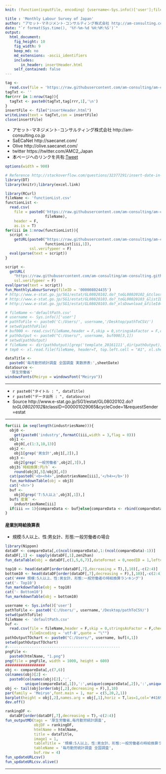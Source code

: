 ```yaml
---
knit: (function(inputFile, encoding) {username<-Sys.info()['user'];fileName<-'defaultPath.csv';pathToFile <-paste0('C:/Users/', username,'/Desktop/pathToCSV/');setwd(pathToFile);buf0<-read.csv(fileName,header = F,skip = 0,stringsAsFactor = F,check.names = F,fileEncoding = 'utf-8');timeStamp<-format(Sys.time(),'%Y%m%d%H%M%S');htmlName<-'monthlyLabourSurvey';rmarkdown::render(inputFile, encoding = encoding, output_file = paste0('C:/Users/',username,buf0[4,1],'am-consulting.co.jp-',htmlName,'.html')) })

title : 'Monthly Labour Survey of Japan'
author: "アセット･マネジメント･コンサルティング株式会社 http://am-consulting.co.jp"
date: "`r format(Sys.time(), '%Y-%m-%d %H:%M:%S')`"
output: 
  html_document:
    fig_height: 10
    fig_width: 9
    keep_md: no
    md_extensions: -ascii_identifiers 
    includes:
       in_header: insertHeader.html
    self_contained: false
---
```


```r
tag <-
  read.csv(file = 'https://raw.githubusercontent.com/am-consulting/am-consulting.github.io/master/components/insertHeader.csv',header = F,fileEncoding = 'UTF8')
tagTxt <- ''
for(rrr in 1:nrow(tag)){
  tagTxt <- paste0(tagTxt,tag[rrr,1],'\n')
}
insertFile <- file("insertHeader.html")
writeLines(text = tagTxt,con = insertFile)
close(insertFile)
```

- アセット･マネジメント･コンサルティング株式会社 http://am-consulting.co.jp
- SaECaNet http://saecanet.com/
- Olive http://olive.saecanet.com/
- twitter https://twitter.com/AMC2_Japan
- 本ページへのリンクを共有:<a href="https://twitter.com/share" class="twitter-share-button" data-via="AMC2_Japan" data-size="large">Tweet</a> <script>!function(d,s,id){var js,fjs=d.getElementsByTagName(s)[0],p=/^http:/.test(d.location)?'http':'https';if(!d.getElementById(id)){js=d.createElement(s);js.id=id;js.src=p+'://platform.twitter.com/widgets.js';fjs.parentNode.insertBefore(js,fjs);}}(document, 'script', 'twitter-wjs');</script>

```r
options(width = 900)
```

```r
# Reference http://stackoverflow.com/questions/32377291/insert-date-in-filename-while-knitting-document-using-rstudio-knit-button
library(DT)
library(knitr);library(excel.link)
```

```r
library(RCurl)
fileName <- 'functionList.csv'
functionList <-
  read.csv(
    file = paste0('https://raw.githubusercontent.com/am-consulting/am-consulting.github.io/master/csv/',
                  fileName),
    header = F,
    as.is = T)
for(iii in 1:nrow(functionList)){
  script <- 
    getURL(paste0("https://raw.githubusercontent.com/am-consulting/am-consulting.github.io/master/", 
                  functionList[iii,1]),
           ssl.verifypeer = F)
  eval(parse(text = script))
}
```

```r
script <-
  getURL(
    "https://raw.githubusercontent.com/am-consulting/am-consulting.github.io/master/importMonthlyLabourSurvey.r",
    ssl.verifypeer = F)
eval(parse(text = script))
fun_MonthlyLabourSurvey(fileID = '000008024435')
# http://www.e-stat.go.jp/SG1/estat/GL08020102.do?_toGL08020102_&tclassID=000001029065&cycleCode=1&requestSender=estat
# http://www.e-stat.go.jp/SG1/estat/GL08020103.do?_toGL08020103_&listID=000001187203&disp=Other&requestSender=estat
# http://www.e-stat.go.jp/SG1/estat/GL08020103.do?_xlsDownload_&fileId=000007983335&releaseCount=1
```

```r
# fileName <-'defaultPath.csv'
# username <- Sys.info()['user']
# pathToFile <- paste0('C:/Users/', username,'/Desktop/pathToCSV/')
# setwd(pathToFile)
# buf000 <- read.csv(fileName,header = F,skip = 0,stringsAsFactor = F,check.names = F,fileEncoding = 'utf-8')
# pathOutput <- paste0("C:/Users/", username, buf000[3,1])
# setwd(pathOutput)
# fileName <- dir(pathOutput)[grep('template_20161111',dir(pathOutput))]
# tmp0 <- xl.read.file(fileName, header=T, top.left.cell = "A1", xl.sheet = 2, excel.visible = F)
```

```r
dataTitle <- 
  paste0('毎月勤労統計調査 全国調査 実数原表:',sheetDate)
dataSource <- 
  '厚生労働省'
windowsFonts(Meiryo = windowsFont("Meiryo"))
```

***

- `r paste0("タイトル : ", dataTitle)`
- `r paste0("データ出所 : ", dataSource)`
- Source http://www.e-stat.go.jp/SG1/estat/GL08020102.do?_toGL08020102_&tclassID=000001029065&cycleCode=1&requestSender=estat

***

```r
for(iii in seq(length(industriesName))){
  obj0 <- 
    get(paste0('industry',formatC(iii,width = 3,flag = 0)))
  obj1 <- 
    obj0[,c(1:3,10,13)]
  obj2 <- 
    obj1[grep('男女計',obj1[,2]),]
  obj3 <- 
    obj2[grep('一般労働者',obj2[,3]),]
  obj3$`時給換算:円/h` <- 
    round(obj3[,5]/obj3[,4])
  cat(paste0('<b><h4>',industriesName[iii],'</h4></b>'))
  fun_markdownTable(obj = obj3)
  cat('<hr>')
  buf <-
    obj3[grep('T:5人以上',obj3[,1]),]
  buf$`産業` <- 
    industriesName[iii]
  if(iii == 1){compareData <- buf}else{compareData <- rbind(compareData,buf)}
}
```

#### 産業別時給換算表
- 規模:5人以上、性:男女計、形態:一般労働者の場合

```r
library(Nippon)
dataDF <- compareData[,c(ncol(compareData),1:(ncol(compareData)-1))]
dataDF[,1] <- sapply(dataDF[,1],zen2han)
fun_dataTable(obj = dataDF[,c(1,5,6,7)],dateFormat = 0,needID = 1,leftcolumns = 2,orderDirection = 'asc')
```

```r
top10 <- head(dataDF[order(dataDF[,7],decreasing = T),],10)[,-c(2:4)]
bottom10 <- head(dataDF[order(dataDF[,7],decreasing = F),],10)[,-c(2:4)]
cat('#### 規模:5人以上、性:男女計、形態:一般労働者の時給換算ランキング')
cat('- Top10')
fun_markdownTable(obj = top10)
cat('- Bottom10')
fun_markdownTable(obj = bottom10)
```

```r
username <- Sys.info()['user']
pathToFile <- paste0('C:/Users/', username,'/Desktop/pathToCSV/')
setwd(pathToFile)
fileName <- 'defaultPath.csv'
buf <-
  read.csv(file = fileName,header = F,skip = 0,stringsAsFactor = F,check.names = F,
           fileEncoding = 'utf-8',quote = "\"")
pathOutputTOchart <- paste0("C:/Users/", username, buf[4,1])
setwd(pathOutputTOchart)
#---------------------------------------------------
pngFile <-
  paste0(htmlName, "1.png")
png(file = pngFile, width = 1000, height = 600)
##################
obj <- compareData[,c(7,6)]
colnames(obj)[2] <-
  paste0(colnames(obj)[2],':',
         unique(compareData[,1]),':',unique(compareData[,2]),':',unique(compareData[,3]))
obj <- tail(obj[order(obj[,2],decreasing = F),],10)
par(family = 'Meiryo',font.main = 1, mar = c(5,20,2,1))
barplot(height = obj[,2],names.arg = obj[,1],horiz = T,las=1,col='#4169e1',xlab = colnames(obj)[2],main = paste0(dataTitle,':Top10'),cex.main = 1,cex.axis = 1,cex.names = 1)
dev.off()
```

```r
rankingDF <- 
  dataDF[order(dataDF[,7],decreasing = T),-c(2:4)]
fun_outputMD(tags = '厚生労働省,毎月勤労統計調査',
             objDF = rankingDF,
             htmlName = htmlName,
             title = dataTitle,
             image1 = 1,
             tableTitle = '規模:5人以上、性:男女計、形態:一般労働者の時給換算ランキング',
             tableName = '毎月勤労統計調査 全国調査',
             buf.row = 4)
fun_updateURLcsv()
fun_updateURLcsv.olive()
```

***
<script>MakeNegative()</script>
<script>
  (function(i,s,o,g,r,a,m){i['GoogleAnalyticsObject']=r;i[r]=i[r]||function(){
  (i[r].q=i[r].q||[]).push(arguments)},i[r].l=1*new Date();a=s.createElement(o),
  m=s.getElementsByTagName(o)[0];a.async=1;a.src=g;m.parentNode.insertBefore(a,m)
  })(window,document,'script','https://www.google-analytics.com/analytics.js','ga');

  ga('create', 'UA-3077339-5', 'auto');
  ga('send', 'pageview');

</script>
